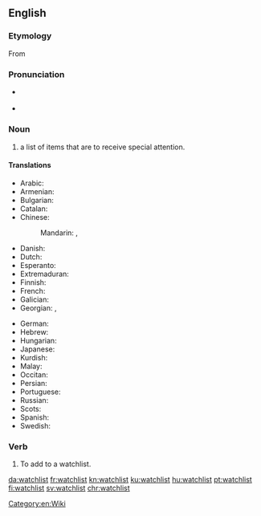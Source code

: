 {{also|watch list}}
{{selfref|For help on watchlist, see [[m:Watchlist|Watchlist]] on Meta-Wiki. To go directly to your own watchlist on this wiki, see [[Special:Watchlist]].}}
==English==
{{wikipedia}}

===Etymology===
From {{compound|watch|list|lang=en}}

===Pronunciation===
* {{a|UK}} {{IPA|/ˈwɒtʃˌlɪst/|lang=en}}
* {{audio|en-us-watchlist.ogg|Audio (US)|lang=en}}

===Noun===
{{en-noun}}

# a list of items that are to receive special attention.

====Translations====
{{trans-top|list for special attention}}
* Arabic: {{t|ar|قَائِمَةُ مُرَاقَبَةٍ|f}}
* Armenian: {{t|hy|հսկացանկ}}
* Bulgarian: {{t|bg|наблюдаваните теми}}
* Catalan: {{t|ca|llista de seguiment|f}}
* Chinese:
*: Mandarin: {{t|cmn|監視列表|sc=Hani}}, {{t|cmn|监视列表|tr=jiānshì lièbiǎo|sc=Hani}}
* Danish: {{t|da|overvågningsliste}}
* Dutch: {{t|nl|observatielijst|f}}
* Esperanto: {{t|eo|atentaro}}
* Extremaduran: {{t|ext|lista e seguimientu|f}}
* Finnish: {{t+|fi|tarkkailulista}}
* French: {{t|fr|liste de suivi|f}}
* Galician: {{t|gl|lista de vixilancia|f}}
* Georgian: {{t|ka|სანახავი სია}}, {{t|ka|დაკვირვების სია}}
{{trans-mid}}
* German: {{t+|de|Beobachtungsliste|f}}
* Hebrew: {{t|he|רְשִׁימַת מַעֲקָב|f|tr=reshimát ma'akáv|sc=Hebr}}
* Hungarian: {{t+|hu|figyelőlista}}
* Japanese: {{t|ja|ウォッチリスト|tr=wotchirisuto}}
* Kurdish: {{t|ku|lîsteya şopandinê|sc=ku-Arab}}
* Malay: {{t|ms|senarai pantau}}
* Occitan: {{t|oc|lista de seguiment|f}}
* Persian: {{t|fa|فهرست پی‌گیری‌ها|tr=fehrest-e peygiri-ha}}
* Portuguese: {{t|pt|lista de observação|f}}
* Russian: {{t|ru|спи́сок наблюде́ния|m}}
* Scots: {{t|sco|watchleet}}
* Spanish: {{t|es|lista de seguimiento|f}}
* Swedish: {{t+|sv|bevakningslista|n}}
{{trans-bottom}}

===Verb===
{{en-verb}}

# {{lb|en|transitive}} To add to a watchlist.

[[Category:en:Wiki]]

[[da:watchlist]]
[[fr:watchlist]]
[[kn:watchlist]]
[[ku:watchlist]]
[[hu:watchlist]]
[[pt:watchlist]]
[[fi:watchlist]]
[[sv:watchlist]]
[[chr:watchlist]]